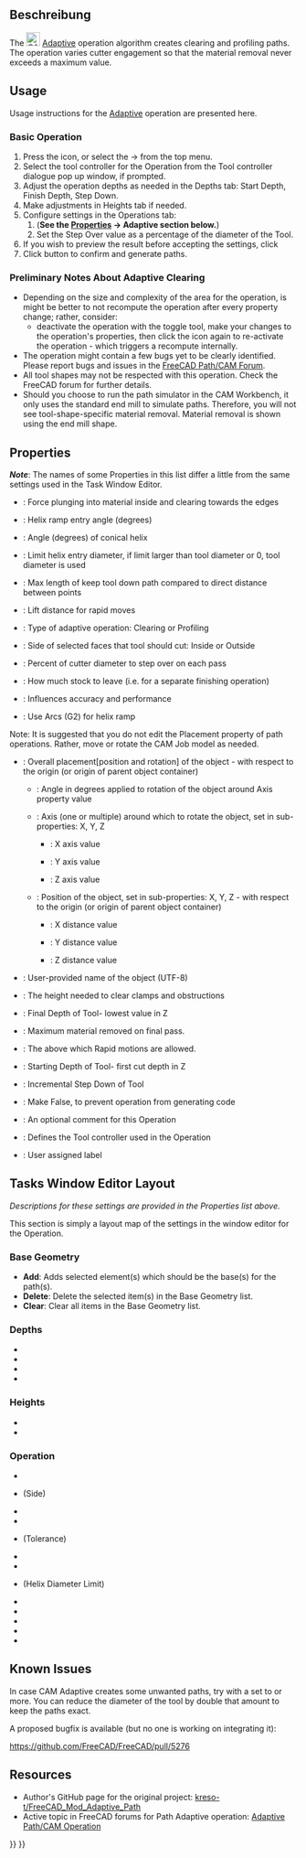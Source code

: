 <languages/>

{{Docnav
|[[CAM_Helix|Helix]]
|[[CAM_Slot|Slot]]
|[[CAM_Workbench|CAM]]
|IconL=CAM_Helix.svg
|IconR=CAM_Slot.svg
|IconC=Workbench_CAM.svg
}}

{{GuiCommand
|Name=CAM Adaptive
|MenuLocation=CAM → Adaptive
|Workbenches=[[CAM_Workbench|CAM]]
}}

<span id="Description"></span>
==Beschreibung==

The [[Image:CAM_Adaptive.svg|24px]] [[CAM_Adaptive|Adaptive]] operation algorithm creates clearing and profiling paths. The operation varies cutter engagement so that the material removal never exceeds a maximum value.

==Usage==

Usage instructions for the [[CAM_Adaptive|Adaptive]] operation are presented here.

===Basic Operation=== 

# Press the {{Button|[[Image:CAM_Adaptive.svg|16px]] [[CAM_Adaptive|Adaptive]]}} icon, or select the {{KEY|CAM}} → {{KEY|[[Image:CAM_Adaptive.svg|24px]] [[CAM_Adaptive|Adaptive]]}} from the top menu.
# Select the tool controller for the Operation from the Tool controller dialogue pop up window, if prompted.
# Adjust the operation depths as needed in the Depths tab: Start Depth, Finish Depth, Step Down.
# Make adjustments in Heights tab if needed.
# Configure settings in the Operations tab:
## ('''See the [[#Properties|Properties]] → Adaptive section below.''')
## Set the Step Over value as a percentage of the diameter of the Tool.
# If you wish to preview the result before accepting the settings, click {{Button|Apply}}
# Click {{Button|OK}} button to confirm and generate paths.

===Preliminary Notes About Adaptive Clearing===

* Depending on the size and complexity of the area for the operation, is might be better to not recompute the operation after every property change; rather, consider:
** deactivate the operation with the {{KEY|[[Image:CAM_OpActiveToggle.svg|16px]] [[CAM_OpActiveToggle|Active]]}} toggle tool, make your changes to the operation's properties, then click the {{KEY|[[Image:CAM_OpActiveToggle.svg|16px]] [[CAM_OpActiveToggle|Active]]}} icon again to re-activate the operation - which triggers a recompute internally.
* The {{KEY|[[Image:CAM_Adaptive.svg|16px]] [[CAM_Adaptive|Adaptive]]}} operation might contain a few bugs yet to be clearly identified. Please report bugs and issues in the [https://forum.freecadweb.org/viewforum.php?f=15 FreeCAD Path/CAM Forum].
* All tool shapes may not be respected with this operation. Check the FreeCAD forum for further details. 
* Should you choose to run the path simulator in the CAM Workbench, it only uses the standard end mill to simulate paths. Therefore, you will not see tool-shape-specific material removal. Material removal is shown using the end mill shape.

==Properties==

''' ''Note'' ''': The names of some Properties in this list differ a little from the same settings used in the Task Window Editor.

{{TitleProperty|Adaptive}}

* {{PropertyData|Force Inside-Out}}: Force plunging into material inside and clearing towards the edges
* {{PropertyData|Helix Angle}}: Helix ramp entry angle (degrees)
* {{PropertyData|Helix Cone Angle}}: Angle (degrees) of conical helix
* {{PropertyData|Helix Diameter Limit}}: Limit helix entry diameter, if limit larger than tool diameter or 0, tool diameter is used
* {{PropertyData|Keep Tool Down Ratio}}: Max length of keep tool down path compared to direct distance between points
* {{PropertyData|Lift Distance}}: Lift distance for rapid moves
* {{PropertyData|Operation Type}}: Type of adaptive operation: Clearing or Profiling
* {{PropertyData|Side}}: Side of selected faces that tool should cut: Inside or Outside
* {{PropertyData|Step Over}}: Percent of cutter diameter to step over on each pass
* {{PropertyData|Stock to Leave}}: How much stock to leave (i.e. for a separate finishing operation)
* {{PropertyData|Tolerance}}: Influences accuracy and performance
* {{PropertyData|Use Helix Arcs}}: Use Arcs (G2) for helix ramp

{{TitleProperty|Base}}

Note: It is suggested that you do not edit the Placement property of path operations. Rather, move or rotate the CAM Job model as needed.

* {{PropertyData|Placement}}: Overall placement[position and rotation] of the object - with respect to the origin (or origin of parent object container)
** {{PropertyData|Angle}}: Angle in degrees applied to rotation of the object around Axis property value
** {{PropertyData|Axis}}:  Axis (one or multiple) around which to rotate the object, set in sub-properties: X, Y, Z
*** {{PropertyData|X}}: X axis value
*** {{PropertyData|Y}}: Y axis value
*** {{PropertyData|Z}}: Z axis value
** {{PropertyData|Position}}: Position of the object, set in sub-properties: X, Y, Z - with respect to the origin (or origin of parent object container)
*** {{PropertyData|X}}: X distance value
*** {{PropertyData|Y}}: Y distance value
*** {{PropertyData|Z}}: Z distance value
* {{PropertyData|Label}}: User-provided name of the object (UTF-8)

{{TitleProperty|Depth}}

* {{PropertyData|Clearance Height}}: The height needed to clear clamps and obstructions
* {{PropertyData|Final Depth}}: Final Depth of Tool- lowest value in Z
* {{PropertyData|Finish Depth}}: Maximum material removed on final pass.
* {{PropertyData|Safe Height}}: The above which Rapid motions are allowed.
* {{PropertyData|Start Depth}}: Starting Depth of Tool- first cut depth in Z
* {{PropertyData|Step Down}}: Incremental Step Down of Tool

{{TitleProperty|Path}}

* {{PropertyData|Active}}: Make False, to prevent operation from generating code
* {{PropertyData|Comment}}: An optional comment for this Operation
* {{PropertyData|Tool Controller}}: Defines the Tool controller used in the Operation
* {{PropertyData|User Label}}: User assigned label

==Tasks Window Editor Layout==

''Descriptions for these settings are provided in the Properties list above.''

This section is simply a layout map of the settings in the window editor for the Operation.

===Base Geometry===

* '''Add''': Adds selected element(s) which should be the base(s) for the path(s).
* '''Delete''': Delete the selected item(s) in the Base Geometry list.
* '''Clear''': Clear all items in the Base Geometry list.

===Depths===

* {{PropertyData|Start Depth}}
* {{PropertyData|Final Depth}}
* {{PropertyData|Finish Depth}}
* {{PropertyData|Step Down}}

===Heights===

* {{PropertyData|Safe Height}}
* {{PropertyData|Clearance Height}}

===Operation===

* {{PropertyData|Tool Controller}}
* {{PropertyData|Cut Region}} (Side)
* {{PropertyData|Operation Type}}
* {{PropertyData|Step Over Percent}}
* {{PropertyData|Accuracy vs Performance}} (Tolerance)
* {{PropertyData|Helix Ramp Angle}}
* {{PropertyData|Helix Cone Angle}}
* {{PropertyData|Helix Max Diameter}} (Helix Diameter Limit)
* {{PropertyData|Lift Distance}}
* {{PropertyData|Keep Tool Down Ratio}}
* {{PropertyData|Stock to Leave}}
* {{PropertyData|Force Clearing Inside-Out}}
* {{PropertyData|Stop}}

==Known Issues==

In case CAM Adaptive creates some unwanted paths, try with a {{PropertyData|Stock to Leave}} set to {{Value|0.001 mm}} or more. You can reduce the diameter of the tool by double that amount to keep the paths exact.

A proposed bugfix is available (but no one is working on integrating it):

https://github.com/FreeCAD/FreeCAD/pull/5276

==Resources==

* Author's GitHub page for the original project: [https://github.com/kreso-t/FreeCAD_Mod_Adaptive_Path kreso-t/FreeCAD_Mod_Adaptive_Path]
* Active topic in FreeCAD forums for Path Adaptive operation: [https://forum.freecadweb.org/viewtopic.php?f=15&t=30127 Adaptive Path/CAM Operation]


{{Docnav
|[[CAM_Helix|Helix]]
|[[CAM_Slot|Slot]]
|[[CAM_Workbench|CAM]]
|IconL=CAM_Helix.svg
|IconR=CAM_Slot.svg
|IconC=Workbench_CAM.svg
}}

{{CAM_Tools_navi{{#translation:}}}}
{{Userdocnavi{{#translation:}}}}